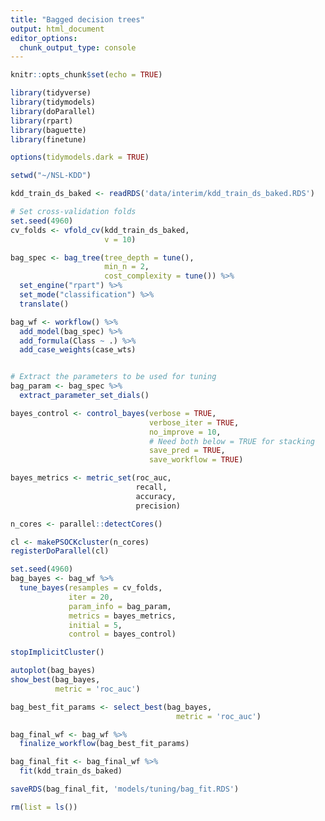 ```yaml
---
title: "Bagged decision trees"
output: html_document
editor_options: 
  chunk_output_type: console
---
```


```r
knitr::opts_chunk$set(echo = TRUE)
```



```r
library(tidyverse)
library(tidymodels)
library(doParallel)
library(rpart)
library(baguette)
library(finetune)

options(tidymodels.dark = TRUE)
```



```r
setwd("~/NSL-KDD")

kdd_train_ds_baked <- readRDS('data/interim/kdd_train_ds_baked.RDS')

# Set cross-validation folds
set.seed(4960)
cv_folds <- vfold_cv(kdd_train_ds_baked,
                     v = 10)
```



```r
bag_spec <- bag_tree(tree_depth = tune(),
                     min_n = 2,
                     cost_complexity = tune()) %>% 
  set_engine("rpart") %>% 
  set_mode("classification") %>%
  translate()

bag_wf <- workflow() %>%
  add_model(bag_spec) %>%
  add_formula(Class ~ .) %>%
  add_case_weights(case_wts)


# Extract the parameters to be used for tuning
bag_param <- bag_spec %>% 
  extract_parameter_set_dials()

bayes_control <- control_bayes(verbose = TRUE,
                               verbose_iter = TRUE,
                               no_improve = 10,
                               # Need both below = TRUE for stacking
                               save_pred = TRUE,
                               save_workflow = TRUE)

bayes_metrics <- metric_set(roc_auc,
                            recall,
                            accuracy,
                            precision)

n_cores <- parallel::detectCores()

cl <- makePSOCKcluster(n_cores)
registerDoParallel(cl)

set.seed(4960)
bag_bayes <- bag_wf %>%
  tune_bayes(resamples = cv_folds,
             iter = 20,
             param_info = bag_param,
             metrics = bayes_metrics,
             initial = 5,
             control = bayes_control)

stopImplicitCluster()

autoplot(bag_bayes)
show_best(bag_bayes,
          metric = 'roc_auc')

bag_best_fit_params <- select_best(bag_bayes,
                                     metric = 'roc_auc')

bag_final_wf <- bag_wf %>%
  finalize_workflow(bag_best_fit_params)

bag_final_fit <- bag_final_wf %>%
  fit(kdd_train_ds_baked)

saveRDS(bag_final_fit, 'models/tuning/bag_fit.RDS')
```


```r
rm(list = ls())
```
